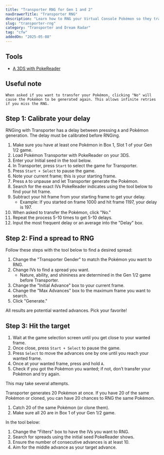 ```yaml
---
title: "Transporter RNG for Gen 1 and 2"
navDrawerTitle: "Transporter RNG"
description: "Learn how to RNG your Virtual Console Pokémon so they transfer to Gen 7 with perfect 6IVs."
slug: "transporter-rng"
category: "Transporter and Dream Radar"
tag: "cfw"
addedOn: "2025-05-08"
---
```


## Tools

- [A 3DS with PokeReader](/install-pokereader)

## Useful note

```
When asked if you want to transfer your Pokémon, clicking "No" will cause the Pokémon to be generated again. This allows infinite retries if you miss the RNG.
```

## Step 1: Calibrate your delay

RNGing with Transporter has a delay between pressing `A` and Pokémon generation. The delay must be calibrated before RNGing.

1. Make sure you have at least one Pokémon in Box 1, Slot 1 of your Gen 1/2 game.
1. Load Pokémon Transporter with PokeReader on your 3DS.
1. Enter your Initial seed in the tool below.
1. In Transporter, press `Start` to select the game for Transporter.
1. Press `Start + Select` to pause the game.
1. Note your current frame; this is your starting frame.
1. Press `A` to unpause and let Transporter generate the Pokémon.
1. Search for the exact IVs PokeReader indicates using the tool below to find your hit frame.
1. Subtract your hit frame from your starting frame to get your delay.
   - Example: If you started on frame 1000 and hit frame 1197, your delay is 197.
1. When asked to transfer the Pokémon, click "No."
1. Repeat the process 5-10 times to get 5-10 delays.
1. Input the most frequent delay or an average into the "Delay" box.

## Step 2: Find a spread to RNG

Follow these steps with the tool below to find a desired spread:

1. Change the "Transporter Gender" to match the Pokémon you want to RNG.
1. Change IVs to find a spread you want.
   - Nature, ability, and shininess are determined in the Gen 1/2 game before Transporter.
1. Change the "Initial Advance" box to your current frame.
1. Change the "Max Advances" box to the maximum frame you want to search.
1. Click "Generate."

All results are potential wanted advances. Pick your favorite!

## Step 3: Hit the target

1. Wait at the game selection screen until you get close to your wanted frame.
1. Once close, press `Start + Select` to pause the game.
1. Press `Select` to move the advances one by one until you reach your wanted frame.
1. Once at your wanted frame, press and hold `A`.
1. Check if you got the Pokémon you wanted; if not, don’t transfer your Pokémon and try again.

This may take several attempts.

Transporter generates 20 Pokémon at once. If you have 20 of the same Pokémon or cloned, you can have 20 chances to RNG the same Pokémon.

1. Catch 20 of the same Pokémon (or clone them).
1. Make sure all 20 are in Box 1 of your Gen 1/2 game.

In the tool below:

1. Change the "Filters" box to have the IVs you want to RNG.
1. Search for spreads using the initial seed PokeReader shows.
1. Ensure the number of consecutive advances is at least 10.
1. Aim for the middle advance as your target advance.

<Transporter />

